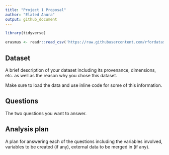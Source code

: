 ```yaml
---
title: "Project 1 Proposal"
author: "Elated Anura"
output: github_document
---
```


```r
library(tidyverse)

erasmus <- readr::read_csv('https://raw.githubusercontent.com/rfordatascience/tidytuesday/master/data/2022/2022-03-08/erasmus.csv')

```

## Dataset

A brief description of your dataset including its provenance, dimensions, etc. as well as the reason why you chose this dataset.

Make sure to load the data and use inline code for some of this information.

## Questions

The two questions you want to answer.

## Analysis plan

A plan for answering each of the questions including the variables involved, variables to be created (if any), external data to be merged in (if any).
